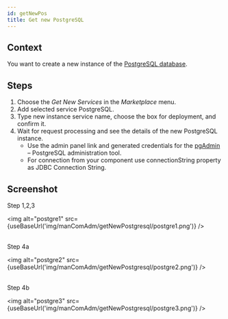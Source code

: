 ```yaml
---
id: getNewPos
title: Get new PostgreSQL
---
```



## Context

You want to create a new instance of the [PostgreSQL database](https://www.postgresql.org/). 

## Steps

1. Choose the _Get New Services_ in the _Marketplace_ menu.
2. Add selected service PostgreSQL.
3. Type new instance service name, choose the box for deployment, and confirm it.
4. Wait for request processing and see the details of the new PostgreSQL instance. 
    - Use the admin panel link and generated credentials for the [pgAdmin](https://www.pgadmin.org/) – PostgreSQL administration tool.
    - For connection from your component use connectionString property as JDBC Connection String.

## Screenshot

Step 1,2,3

<img alt="postgre1" src={useBaseUrl('img/manComAdm/getNewPostgresql/postgre1.png')} />
<br/><br/>

Step 4a

<img alt="postgre2" src={useBaseUrl('img/manComAdm/getNewPostgresql/postgre2.png')} />
<br/><br/>

Step 4b

<img alt="postgre3" src={useBaseUrl('img/manComAdm/getNewPostgresql/postgre3.png')} />
